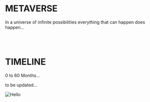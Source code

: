 # METAVERSE

In a universe of infinite possibilities everything that can happen does happen...

<br />
<br />

# TIMELINE

0 to 60 Months...

to be updated...
<br />


<Image src="/Pathintegral.jpeg" alt="Hello" width={640} height={480} />
